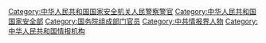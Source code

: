 [[Category:中华人民共和国国家安全机关人民警察警官|Category:中华人民共和国国家安全机关人民警察警官]]
[[Category:中华人民共和国国家安全部|Category:中华人民共和国国家安全部]]
[[Category:国务院组成部门官员|Category:国务院组成部门官员]]
[[Category:中共情报界人物|Category:中共情报界人物]]
[[Category:中华人民共和国情报机构|Category:中华人民共和国情报机构]]